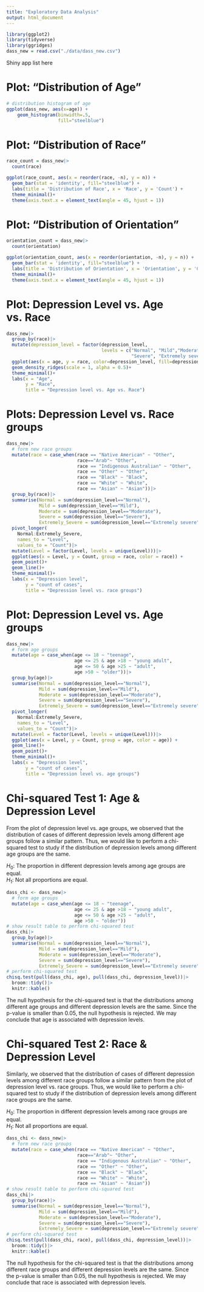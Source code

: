```yaml
---
title: "Exploratory Data Analysis"
output: html_document
---
```


```r
library(ggplot2)
library(tidyverse)
library(ggridges)
dass_new = read.csv("./data/dass_new.csv")
```
Shiny app list here

# Plot: "Distribution of Age"
```r
# distribution histogram of age
ggplot(dass_new, aes(x=age)) + 
    geom_histogram(binwidth=.5,
                   fill="steelblue") 
```
# Plot: "Distribution of Race"
```r
race_count = dass_new|>
  count(race)

ggplot(race_count, aes(x = reorder(race, -n), y = n)) +
  geom_bar(stat = 'identity', fill="steelblue") +
  labs(title = 'Distribution of Race', x = 'Race', y = 'Count') +
  theme_minimal()+
  theme(axis.text.x = element_text(angle = 45, hjust = 1))
```
# Plot: "Distribution of Orientation"
```r
orientation_count = dass_new|>
  count(orientation)

ggplot(orientation_count, aes(x = reorder(orientation, -n), y = n)) +
  geom_bar(stat = 'identity', fill="steelblue") +
  labs(title = 'Distribution of Orientation', x = 'Orientation', y = 'Count') +
  theme_minimal()+
  theme(axis.text.x = element_text(angle = 45, hjust = 1))
```



# Plot: Depression Level vs. Age vs. Race
```r
dass_new|>
  group_by(race)|>
  mutate(depression_level = factor(depression_level, 
                                   levels = c("Normal", "Mild","Moderate", 
                                              "Severe", "Extremely severe")))|>
  ggplot(aes(x = age, y = race, color=depression_level, fill=depression_level)) +
  geom_density_ridges(scale = 1, alpha = 0.5)+
  theme_minimal()+
  labs(x = "Age", 
       y = "Race", 
       title = "Depression level vs. Age vs. Race")
```

# Plots: Depression Level vs. Race groups 
```r
dass_new|>
  # form new race groups
  mutate(race = case_when(race == "Native American" ~ "Other",
                          race=="Arab"~ "Other", 
                          race == "Indigenous Australian" ~ "Other",
                          race == "Other" ~ "Other",
                          race == "Black" ~ "Black",
                          race == "White" ~ "White",
                          race == "Asian" ~ "Asian"))|>
  group_by(race)|>
  summarise(Normal = sum(depression_level=="Normal"),
            Mild = sum(depression_level=="Mild"),
            Moderate = sum(depression_level=="Moderate"),
            Severe = sum(depression_level=="Severe"),
            Extremely_Severe = sum(depression_level=="Extremely severe"))|>
  pivot_longer(
    Normal:Extremely_Severe,
    names_to = "Level",
    values_to = "Count")|>
  mutate(Level = factor(Level, levels = unique(Level)))|>
  ggplot(aes(x = Level, y = Count, group = race, color = race)) +
  geom_point()+
  geom_line()+
  theme_minimal()+
  labs(x = "Depression level", 
       y = "count of cases", 
       title = "Depression level vs. race groups")
```

# Plot: Depression Level vs. Age groups
```r
dass_new|>
  # form age groups
  mutate(age = case_when(age <= 18 ~ "teenage", 
                         age <= 25 & age >18 ~ "young adult",
                         age <= 50 & age >25 ~ "adult", 
                         age >50 ~ "older"))|>
  group_by(age)|>
  summarise(Normal = sum(depression_level=="Normal"),
            Mild = sum(depression_level=="Mild"),
            Moderate = sum(depression_level=="Moderate"),
            Severe = sum(depression_level=="Severe"),
            Extremely_Severe = sum(depression_level=="Extremely severe"))|>
  pivot_longer(
    Normal:Extremely_Severe,
    names_to = "Level",
    values_to = "Count")|>
  mutate(Level = factor(Level, levels = unique(Level)))|>
  ggplot(aes(x = Level, y = Count, group = age, color = age)) +
  geom_line()+
  geom_point()+
  theme_minimal()+
  labs(x = "Depression level", 
       y = "count of cases", 
       title = "Depression level vs. age groups")
```



# Chi-squared Test 1: Age & Depression Level
From the plot of depression level vs. age groups, we observed that the distribution of cases of different depression levels among different age groups follow a similar pattern. Thus, we would like to perform a chi-squared test to study if the distribution of depression levels among different age groups are the same.\

$H_0$: The proportion in different depression levels among age groups are equal. \
$H_1$: Not all proportions are equal.
```r
dass_chi <- dass_new|>
  # form age groups
  mutate(age = case_when(age <= 18 ~ "teenage", 
                         age <= 25 & age >18 ~ "young adult",
                         age <= 50 & age >25 ~ "adult", 
                         age >50 ~ "older"))
# show result table to perform chi-squared test
dass_chi|>
  group_by(age)|>
  summarise(Normal = sum(depression_level=="Normal"),
            Mild = sum(depression_level=="Mild"),
            Moderate = sum(depression_level=="Moderate"),
            Severe = sum(depression_level=="Severe"),
            Extremely_Severe = sum(depression_level=="Extremely severe"))
# perform chi-squared test
chisq.test(pull(dass_chi, age), pull(dass_chi, depression_level))|>
  broom::tidy()|>
  knitr::kable()
```

The null hypothesis for the chi-squared test is that the distributions among different age groups and different depression levels are the same. Since the p-value is smaller than 0.05, the null hypothesis is rejected. We may conclude that age is associated with depression levels.


# Chi-squared Test 2: Race & Depression Level
Similarly, we observed that the distribution of cases of different depression levels among different race groups follow a similar pattern from the plot of depression level vs. race groups. Thus, we would like to perform a chi-squared test to study if the distribution of depression levels among different race groups are the same.\

$H_0$: The proportion in different depression levels among race groups are equal. \
$H_1$: Not all proportions are equal.
```r
dass_chi <- dass_new|>
  # form new race groups
  mutate(race = case_when(race == "Native American" ~ "Other",
                          race=="Arab"~ "Other", 
                          race == "Indigenous Australian" ~ "Other",
                          race == "Other" ~ "Other",
                          race == "Black" ~ "Black",
                          race == "White" ~ "White",
                          race == "Asian" ~ "Asian"))
# show result table to perform chi-squared test
dass_chi|>
  group_by(race)|>
  summarise(Normal = sum(depression_level=="Normal"),
            Mild = sum(depression_level=="Mild"),
            Moderate = sum(depression_level=="Moderate"),
            Severe = sum(depression_level=="Severe"),
            Extremely_Severe = sum(depression_level=="Extremely severe"))
# perform chi-squared test
chisq.test(pull(dass_chi, race), pull(dass_chi, depression_level))|>
  broom::tidy()|>
  knitr::kable()
```

The null hypothesis for the chi-squared test is that the distributions among different race groups and different depression levels are the same. Since the p-value is smaller than 0.05, the null hypothesis is rejected. We may conclude that race is associated with depression levels.